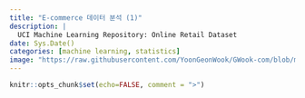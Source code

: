 ```yaml
---
title: "E-commerce 데이터 분석 (1)"
description: |
  UCI Machine Learning Repository: Online Retail Dataset
date: Sys.Date()
categories: [machine learning, statistics]
image: "https://raw.githubusercontent.com/YoonGeonWook/GWook-com/blob/main/blog/2023-12-03-ecommerce-data-analysis/ecommerce.jpg"
---
```


```r
knitr::opts_chunk$set(echo=FALSE, comment = ">")
```

